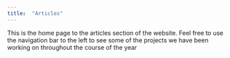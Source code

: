 ```yaml
---
title:  "Articles"
---
```


This is the home page to the articles section of the website. Feel free to use the navigation bar to the left to see some of the projects we have been working on throughout the course of the year